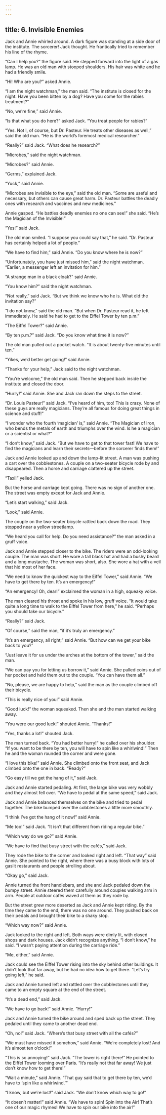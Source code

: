 ```yaml
---
---
---
```

title: 6. Invisible Enemies
---







Jack and Annie whirled around. A dark figure was standing at a side door of the institute. The sorcerer! Jack thought. He frantically tried to remember his line of the rhyme.

“Can I help you?” the figure said. He stepped forward into the light of a gas lamp. He was an old man with stooped shoulders. His hair was white and he had a friendly smile.

“Hi! Who are you?” asked Annie.

“I am the night watchman,” the man said. “The institute is closed for the night. Have you been bitten by a dog? Have you come for the rabies treatment?”

“No, we’re fine,” said Annie.

“Is that what you do here?” asked Jack. “You treat people for rabies?”

“Yes. Not I, of course, but Dr. Pasteur. He treats other diseases as well,” said the old man. “He is the world’s foremost medical researcher.”

“Really?” said Jack. “What does he research?”

“Microbes,” said the night watchman.

“Microbes?” said Annie.

“Germs,” explained Jack.

“Yuck,” said Annie.

“Microbes are invisible to the eye,” said the old man. “Some are useful and necessary, but others can cause great harm. Dr. Pasteur battles the deadly ones with research and vaccines and new medicines.”

Annie gasped. “He battles deadly enemies no one can see!” she said. “He’s the Magician of the Invisible!”

“Yes!” said Jack.

The old man smiled. “I suppose you could say that,” he said. “Dr. Pasteur has certainly helped a lot of people.”

“We have to find him,” said Annie. “Do you know where he is now?”

“Unfortunately, you have just missed him,” said the night watchman. “Earlier, a messenger left an invitation for him.”

“A strange man in a black cloak?” said Annie.

“You know him?” said the night watchman.

“Not really,” said Jack. “But we think we know who he is. What did the invitation say?”

“I do not know,” said the old man. “But when Dr. Pasteur read it, he left immediately. He said he had to get to the Eiffel Tower by ten p.m.”

“The Eiffel Tower?” said Annie.

“By ten p.m.?” said Jack. “Do you know what time it is now?”

The old man pulled out a pocket watch. “It is about twenty-five minutes until ten.”

“Yikes, we’d better get going!” said Annie.

“Thanks for your help,” Jack said to the night watchman.

“You’re welcome,” the old man said. Then he stepped back inside the institute and closed the door.

“Hurry!” said Annie. She and Jack ran down the steps to the street.

“Dr. Louis Pasteur!” said Jack. “I’ve heard of him, too! This is crazy. None of these guys are really magicians. They’re all famous for doing great things in science and stuff!”

“I wonder who the fourth ‘magician’ is,” said Annie. “The Magician of Iron, who bends the metals of earth and triumphs over the wind. Is he a magician or a scientist or what?”

“I don’t know,” said Jack. “But we have to get to that tower fast! We have to find the magicians and learn their secrets—before the sorcerer finds them!”

Jack and Annie looked up and down the lamp-lit street. A man was pushing a cart over the cobblestones. A couple on a two-seater bicycle rode by and disappeared. Then a horse and carriage clattered up the street.

“Taxi!” yelled Jack.

But the horse and carriage kept going. There was no sign of another one. The street was empty except for Jack and Annie.

“Let’s start walking,” said Jack.

“Look,” said Annie.

The couple on the two-seater bicycle rattled back down the road. They stopped near a yellow streetlamp.

“We heard you call for help. Do you need assistance?” the man asked in a gruff voice.

Jack and Annie stepped closer to the bike. The riders were an odd-looking couple. The man was short. He wore a tall black hat and had a bushy beard and a long mustache. The woman was short, also. She wore a hat with a veil that hid most of her face.

“We need to know the quickest way to the Eiffel Tower,” said Annie. “We have to get there by ten. It’s an emergency!”

“An emergency! Oh, dear!” exclaimed the woman in a high, squeaky voice.

The man cleared his throat and spoke in his low, gruff voice. “It would take quite a long time to walk to the Eiffel Tower from here,” he said. “Perhaps you should take our bicycle.”

“Really?” said Jack.

“Of course,” said the man, “if it’s truly an emergency.”

“It’s an emergency, all right,” said Annie. “But how can we get your bike back to you?”

“Just leave it for us under the arches at the bottom of the tower,” said the man.

“We can pay you for letting us borrow it,” said Annie. She pulled coins out of her pocket and held them out to the couple. “You can have them all.”

“No, please, we are happy to help,” said the man as the couple climbed off their bicycle.

“This is really nice of you!” said Annie.

“Good luck!” the woman squeaked. Then she and the man started walking away.

“You were our good luck!” shouted Annie. “Thanks!”



“Yes, thanks a lot!” shouted Jack.

The man turned back. “You had better hurry!” he called over his shoulder. “If you want to be there by ten, you will have to spin like a whirlwind!” Then he and the woman rounded the corner and were gone.

“I love this bike!” said Annie. She climbed onto the front seat, and Jack climbed onto the one in back. “Ready?”

“Go easy till we get the hang of it,” said Jack.

Jack and Annie started pedaling. At first, the large bike was very wobbly and they almost fell over. “We have to pedal at the same speed,” said Jack.

Jack and Annie balanced themselves on the bike and tried to pedal together. The bike bumped over the cobblestones a little more smoothly.

“I think I’ve got the hang of it now!” said Annie.

“Me too!” said Jack. “It isn’t that different from riding a regular bike.”

“Which way do we go?” said Annie.

“We have to find that busy street with the cafés,” said Jack.

They rode the bike to the corner and looked right and left. “That way” said Annie. She pointed to the right, where there was a busy block with lots of gaslit restaurants and people strolling about.

“Okay go,” said Jack.

Annie turned the front handlebars, and she and Jack pedaled down the bumpy street. Annie steered them carefully around couples walking arm in arm. People at outdoor cafés waved at them as they rode by.

But the street grew more deserted as Jack and Annie kept riding. By the time they came to the end, there was no one around. They pushed back on their pedals and brought their bike to a shaky stop.

“Which way now?” said Annie.

Jack looked to the right and left. Both ways were dimly lit, with closed shops and dark houses. Jack didn’t recognize anything. “I don’t know,” he said. “I wasn’t paying attention during the carriage ride.”

“Me, either,” said Annie.

Jack could see the Eiffel Tower rising into the sky behind other buildings. It didn’t look that far away, but he had no idea how to get there. “Let’s try going left,” he said.

Jack and Annie turned left and rattled over the cobblestones until they came to an empty square at the end of the street.

“It’s a dead end,” said Jack.

“We have to go back!” said Annie. “Hurry!”

Jack and Annie turned the bike around and sped back up the street. They pedaled until they came to another dead end.

“Oh, no!” said Jack. “Where’s that busy street with all the cafés?”

“We must have missed it somehow,” said Annie. “We’re completely lost! And it’s almost ten o’clock!”

“This is so annoying!” said Jack. “The tower is right there!” He pointed to the Eiffel Tower looming over Paris. “It’s really not that far away! We just don’t know how to get there!”

“Wait a minute,” said Annie. “That guy said that to get there by ten, we’d have to ‘spin like a whirlwind.’”

“I know, but we’re lost!” said Jack. “We don’t know which way to go!”

“It doesn’t matter!” said Annie. “We have to spin! Spin into the Air! That’s one of our magic rhymes! We have to spin our bike into the air!”